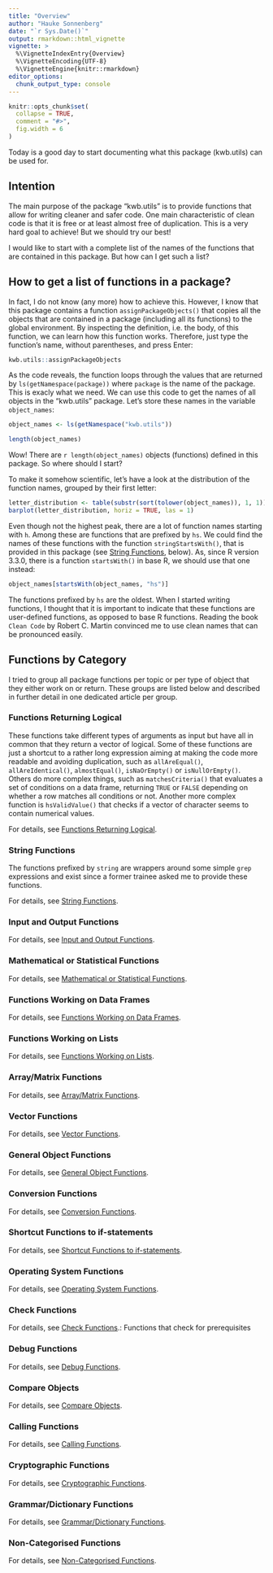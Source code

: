 ```yaml
---
title: "Overview"
author: "Hauke Sonnenberg"
date: "`r Sys.Date()`"
output: rmarkdown::html_vignette
vignette: >
  %\VignetteIndexEntry{Overview}
  %\VignetteEncoding{UTF-8}
  %\VignetteEngine{knitr::rmarkdown}
editor_options: 
  chunk_output_type: console
---
```


```r
knitr::opts_chunk$set(
  collapse = TRUE,
  comment = "#>",
  fig.width = 6
)
```

Today is a good day to start documenting what this package (kwb.utils) can be
used for. 

## Intention

The main purpose of the package "kwb.utils" is to provide functions that allow
for writing cleaner and safer code. One main characteristic of clean code is
that it is free or at least almost free of duplication. This is a very hard goal
to achieve! But we should try our best!

I would like to start with a complete list of the names of the
functions that are contained in this package. But how can I get such a list?

## How to get a list of functions in a package?

In fact, I do not know (any more) how to achieve this. However, I know that this
package contains a function `assignPackageObjects()` that copies all the objects
that are contained in a package (including all its functions) to the global
environment. By inspecting the definition, i.e. the body, of this function, we
can learn how this function works. Therefore, just type the function's name, 
without parentheses, and press Enter:

```r
kwb.utils::assignPackageObjects
```

As the code reveals, the function loops through the values that are returned by
`ls(getNamespace(package))` where `package` is the name of the package. This is
exacly what we need. We can use this code to get the names of all objects in the
"kwb.utils" package. Let's store these names in the variable `object_names`: 

```r
object_names <- ls(getNamespace("kwb.utils"))

length(object_names)
```

Wow! There are `r length(object_names)` objects (functions) defined in this
package. So where should I start? 

To make it somehow scientific, let's have a look at the distribution of the
function names, grouped by their first letter:

```r
letter_distribution <- table(substr(sort(tolower(object_names)), 1, 1))
barplot(letter_distribution, horiz = TRUE, las = 1)
```

Even though not the highest peak, there are a lot of function names starting
with `h`. Among these are functions that are prefixed by `hs`. We could find the
names of these functions with the function `stringStartsWith()`, that is
provided in this package (see [String Functions](#string), below). As, since R
version 3.3.0, there is a function `startsWith()` in base R, we should use that
one instead:

```r
object_names[startsWith(object_names, "hs")]
```

The functions prefixed by `hs` are the oldest. When I started writing functions,
I thought that it is important to indicate that these functions are user-defined
functions, as opposed to base R functions. Reading the book `Clean Code` by
Robert C. Martin convinced me to use clean names that can be pronounced easily.

## Functions by Category

I tried to group all package functions per topic or per type of object that they
either work on or return. These groups are listed below and described in further
detail in one dedicated article per group.

### Functions Returning Logical {#logical}

These functions take different types of arguments as input but have all in
common that they return a vector of logical. Some of these functions are just a
shortcut to a rather long expression aiming at making the code more readable and
avoiding duplication, such as `allAreEqual()`, `allAreIdentical()`,
`almostEqual()`, `isNaOrEmpty()` or `isNullOrEmpty()`. Others do more complex
things, such as `matchesCriteria()` that evaluates a set of conditions on a data
frame, returning `TRUE` or `FALSE` depending on whether a row matches all
conditions or not. Another more complex function is `hsValidValue()` that checks
if a vector of character seems to contain numerical values.

For details, see [Functions Returning Logical](functions_logical.html).

### String Functions {#string}

The functions prefixed by `string` are wrappers around some simple `grep`
expressions and exist since a former trainee asked me to provide these
functions. 

For details, see [String Functions](functions_string.html).

### Input and Output Functions

For details, see [Input and Output Functions](functions_in_out.html).

### Mathematical or Statistical Functions

For details, see [Mathematical or Statistical Functions](functions_stats.html).

### Functions Working on Data Frames

For details, see [Functions Working on Data Frames](functions_data_frame.html).

### Functions Working on Lists

For details, see [Functions Working on Lists](functions_list.html).

### Array/Matrix Functions

For details, see [Array/Matrix Functions](functions_array.html).

### Vector Functions

For details, see [Vector Functions](functions_vector.html).

### General Object Functions

For details, see [General Object Functions](functions_object.html).

### Conversion Functions

For details, see [Conversion Functions](functions_conversion.html).

### Shortcut Functions to if-statements

For details, see [Shortcut Functions to if-statements](functions_if.html).

### Operating System Functions

For details, see [Operating System Functions](functions_system.html).

### Check Functions

For details, see [Check Functions](functions_check.html).: Functions that check for prerequisites

### Debug Functions

For details, see [Debug Functions](functions_debug.html).

### Compare Objects

For details, see [Compare Objects](functions_debug.html).

### Calling Functions

For details, see [Calling Functions](functions_call.html).

### Cryptographic Functions

For details, see [Cryptographic Functions](functions_crypto.html).

### Grammar/Dictionary Functions

For details, see [Grammar/Dictionary Functions](functions_dictionary.html).

### Non-Categorised Functions

For details, see [Non-Categorised Functions](functions_ungrouped.html).
